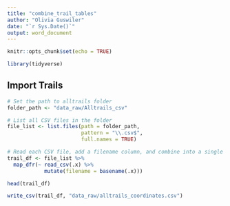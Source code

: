 ```yaml
---
title: "combine_trail_tables"
author: "Olivia Guswiler"
date: "`r Sys.Date()`"
output: word_document
---
```


```r
knitr::opts_chunk$set(echo = TRUE)
```

```r
library(tidyverse)
```

## Import Trails

```r
# Set the path to alltrails folder
folder_path <- "data_raw/Alltrails_csv"

# List all CSV files in the folder
file_list <- list.files(path = folder_path,
                        pattern = "\\.csv$",
                        full.names = TRUE)

# Read each CSV file, add a filename column, and combine into a single data frame
trail_df <- file_list %>%
  map_dfr(~ read_csv(.x) %>% 
            mutate(filename = basename(.x)))

head(trail_df)

write_csv(trail_df, "data_raw/alltrails_coordinates.csv")
```

## 
